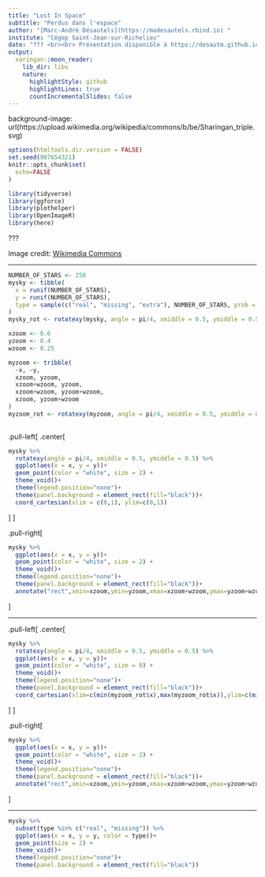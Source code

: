 ```yaml
---
title: "Lost In Space"
subtitle: "Perdus dans l'espace"
author: "[Marc-André Désautels](https://madesautels.rbind.io) "
institute: "Cégep Saint-Jean-sur-Richelieu"
date: "??? <br><br> Présentation disponible à https://desautm.github.io/LostInSpace <br> Code disponible à  https://github.com/desautm/LostInSpace"
output:
  xaringan::moon_reader:
    lib_dir: libs
    nature:
      highlightStyle: github
      highlightLines: true
      countIncrementalSlides: false
---
```


background-image: url(https://upload.wikimedia.org/wikipedia/commons/b/be/Sharingan_triple.svg)

```r
options(htmltools.dir.version = FALSE)
set.seed(987654321)
knitr::opts_chunk$set(
  echo=FALSE
)

library(tidyverse)
library(ggforce)
library(plothelper)
library(OpenImageR)
library(here)
```

???

Image credit: [Wikimedia Commons](https://commons.wikimedia.org/wiki/File:Sharingan_triple.svg)

---

```r
NUMBER_OF_STARS <- 250
mysky <- tibble(
  x = runif(NUMBER_OF_STARS),
  y = runif(NUMBER_OF_STARS),
  type = sample(c("real", "missing", "extra"), NUMBER_OF_STARS, prob = c(0.8,0.1,0.1), replace = TRUE)
)
mysky_rot <- rotatexy(mysky, angle = pi/4, xmiddle = 0.5, ymiddle = 0.5)

xzoom <- 0.6
yzoom <- 0.4
wzoom <- 0.25

myzoom <- tribble(
  ~x, ~y,
  xzoom, yzoom,
  xzoom+wzoom, yzoom,
  xzoom+wzoom, yzoom+wzoom,
  xzoom, yzoom+wzoom
)
myzoom_rot <- rotatexy(myzoom, angle = pi/4, xmiddle = 0.5, ymiddle = 0.5)
  
```

.pull-left[
.center[
```r
mysky %>% 
  rotatexy(angle = pi/4, xmiddle = 0.5, ymiddle = 0.5) %>% 
  ggplot(aes(x = x, y = y))+
  geom_point(color = "white", size = 2) +
  theme_void()+
  theme(legend.position="none")+
  theme(panel.background = element_rect(fill="black"))+
  coord_cartesian(xlim = c(0,1), ylim=c(0,1))
```
]
]

.pull-right[
```r
mysky %>% 
  ggplot(aes(x = x, y = y))+
  geom_point(color = "white", size = 2) +
  theme_void()+
  theme(legend.position="none")+
  theme(panel.background = element_rect(fill="black"))+
  annotate("rect",xmin=xzoom,ymin=yzoom,xmax=xzoom+wzoom,ymax=yzoom+wzoom, alpha = 0.25)
```
]

---

.pull-left[
.center[
```r
mysky %>% 
  rotatexy(angle = pi/4, xmiddle = 0.5, ymiddle = 0.5) %>%
  ggplot(aes(x = x, y = y))+
  geom_point(color = "white", size = 8) +
  theme_void()+
  theme(legend.position="none")+
  theme(panel.background = element_rect(fill="black"))+
  coord_cartesian(xlim=c(min(myzoom_rot$x),max(myzoom_rot$x)),ylim=c(min(myzoom_rot$y),max(myzoom_rot$y)))
```
]
]

.pull-right[
```r
mysky %>% 
  ggplot(aes(x = x, y = y))+
  geom_point(color = "white", size = 2) +
  theme_void()+
  theme(legend.position="none")+
  theme(panel.background = element_rect(fill="black"))+
  annotate("rect",xmin=xzoom,ymin=yzoom,xmax=xzoom+wzoom,ymax=yzoom+wzoom, alpha = 0.25)
```
]

---

```r
mysky %>% 
  subset(type %in% c("real", "missing")) %>% 
  ggplot(aes(x = x, y = y, color = type))+
  geom_point(size = 2) +
  theme_void()+
  theme(legend.position="none")+
  theme(panel.background = element_rect(fill="black"))
```



